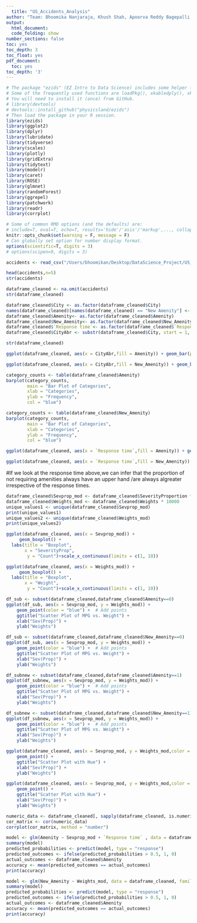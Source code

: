 ```yaml
---
  title: "US_Accidents_Analysis"
author: "Team: Bhoomika Nanjaraja, Khush Shah, Apoorva Reddy Bagepalli, Devarsh Apurva Sheth"
output:
  html_document:
  code_folding: show
number_sections: false
toc: yes
toc_depth: 3
toc_float: yes
pdf_document:
  toc: yes
toc_depth: '3'
---
```

  
```r
# The package "ezids" (EZ Intro to Data Science) includes some helper functions we developed for the course. 
# Some of the frequently used functions are loadPkg(), xkabledply(), xkablesummary(), uzscale(), etc.
# You will need to install it (once) from GitHub.
# library(devtools)
# devtools::install_github("physicsland/ezids")
# Then load the package in your R session.
library(ezids)
library(ggplot2)
library(dplyr)
library(lubridate)
library(tidyverse)
library(scales)
library(plotly)
library(gridExtra)
library(tidytext)
library(modelr)
library(caret)
library(ROSE)
library(glmnet)
library(randomForest)
library(ggrepel)
library(patchwork)
library(readr)
library(corrplot)
```

```r
# Some of common RMD options (and the defaults) are: 
# include=T, eval=T, echo=T, results='hide'/'asis'/'markup',..., collapse=F, warning=T, message=T, error=T, cache=T, fig.width=6, fig.height=4, fig.dim=c(6,4) #inches, fig.align='left'/'center','right', 
knitr::opts_chunk$set(warning = F, message = F)
# Can globally set option for number display format.
options(scientific=T, digits = 3) 
# options(scipen=9, digits = 3) 
```

```r
accidents <- read_csv("/Users/bhoomikan/Desktop/DataScience_Project/US_Accidents.csv")
```

```r
head(accidents,n=5)
str(accidents)
```


```r
dataframe_cleaned <- na.omit(accidents)
str(dataframe_cleaned)

dataframe_cleaned$City <- as.factor(dataframe_cleaned$City)
names(dataframe_cleaned)[names(dataframe_cleaned) == "New Amenity"] <- "New_Amenity"
dataframe_cleaned$Amenity<- as.factor(dataframe_cleaned$Amenity)
dataframe_cleaned$New_Amenity<- as.factor(dataframe_cleaned$New_Amenity)
dataframe_cleaned$`Response time`<- as.factor(dataframe_cleaned$`Response time`)
dataframe_cleaned$CityAbr <- substr(dataframe_cleaned$City, start = 1, stop = 3)
```
```r
str(dataframe_cleaned)
```
```r
ggplot(dataframe_cleaned, aes(x = CityAbr,fill = Amenity)) + geom_bar(position = "dodge")
```

```r
ggplot(dataframe_cleaned, aes(x = CityAbr,fill = New_Amenity)) + geom_bar(position = "dodge")
```
```r
category_counts <- table(dataframe_cleaned$Amenity)
barplot(category_counts, 
        main = "Bar Plot of Categories", 
        xlab = "Categories", 
        ylab = "Frequency",
        col = "blue")
```

```r
category_counts <- table(dataframe_cleaned$New_Amenity)
barplot(category_counts, 
        main = "Bar Plot of Categories", 
        xlab = "Categories", 
        ylab = "Frequency",
        col = "blue")
```
```r
ggplot(dataframe_cleaned, aes(x = `Response time`,fill = Amenity)) + geom_bar(position = "dodge")
```

```r
ggplot(dataframe_cleaned, aes(x = `Response time`,fill = New_Amenity)) + geom_bar(position = "dodge")
```

#If we look at the response time above,we can infer that the proportion of not requiring amenities always have an upper hand /are always algreater  irrespective of the response times.

```r
dataframe_cleaned$Sevprop_mod <- dataframe_cleaned$SeverityProportion * 1000000
dataframe_cleaned$Weights_mod <- dataframe_cleaned$Weights * 10000
unique_values1 <- unique(dataframe_cleaned$Sevprop_mod)
print(unique_values1)
unique_values2 <- unique(dataframe_cleaned$Weights_mod)
print(unique_values2)
```
```r
ggplot(dataframe_cleaned, aes(x = Sevprop_mod)) + 
     geom_boxplot() +
  labs(title = "Boxplot", 
       x = "SeverityProp", 
        y = "Count")+scale_x_continuous(limits = c(1, 10))
```
```r
ggplot(dataframe_cleaned, aes(x = Weights_mod)) + 
     geom_boxplot() +
  labs(title = "Boxplot", 
       x = "Weight", 
        y = "Count")+scale_x_continuous(limits = c(1, 10))
```
```r
df_sub <- subset(dataframe_cleaned,dataframe_cleaned$Amenity==0)
ggplot(df_sub, aes(x = Sevprop_mod, y = Weights_mod)) +
    geom_point(color = "blue") +  # Add points
    ggtitle("Scatter Plot of MPG vs. Weight") +
    xlab("Sev(Prop)") +
    ylab("Weights")
```

```r
df_sub <- subset(dataframe_cleaned,dataframe_cleaned$New_Amenity==0)
ggplot(df_sub, aes(x = Sevprop_mod, y = Weights_mod)) +
    geom_point(color = "blue") +  # Add points
    ggtitle("Scatter Plot of MPG vs. Weight") +
    xlab("Sev(Prop)") +
    ylab("Weights")
```


```r
df_subnew <- subset(dataframe_cleaned,dataframe_cleaned$Amenity==1)
ggplot(df_subnew, aes(x = Sevprop_mod, y = Weights_mod)) +
    geom_point(color = "blue") +  # Add points
    ggtitle("Scatter Plot of MPG vs. Weight") +
    xlab("Sev(Prop)") +
    ylab("Weights")
```
```r
df_subnew <- subset(dataframe_cleaned,dataframe_cleaned$New_Amenity==1)
ggplot(df_subnew, aes(x = Sevprop_mod, y = Weights_mod)) +
    geom_point(color = "blue") +  # Add points
    ggtitle("Scatter Plot of MPG vs. Weight") +
    xlab("Sev(Prop)") +
    ylab("Weights")
```
```r
ggplot(dataframe_cleaned, aes(x = Sevprop_mod, y = Weights_mod,color = New_Amenity)) +
    geom_point() +  
    ggtitle("Scatter Plot with Hue") +
    xlab("Sev(Prop)") +
    ylab("Weights") 
```
```r
ggplot(dataframe_cleaned, aes(x = Sevprop_mod, y = Weights_mod,color = Amenity)) +
    geom_point() +  
    ggtitle("Scatter Plot with Hue") +
    xlab("Sev(Prop)") +
    ylab("Weights") 
```

```r
numeric_data <- dataframe_cleaned[, sapply(dataframe_cleaned, is.numeric)]
cor_matrix <- cor(numeric_data)
corrplot(cor_matrix, method = "number")
```

```r
model <- glm(Amenity ~ Sevprop_mod + `Response time` , data = dataframe_cleaned, family = binomial)
summary(model)
predicted_probabilities <- predict(model, type = "response")
predicted_outcomes <- ifelse(predicted_probabilities > 0.5, 1, 0)
actual_outcomes <- dataframe_cleaned$Amenity
accuracy <- mean(predicted_outcomes == actual_outcomes)
print(accuracy)
```
```r
model <- glm(New_Amenity ~ Weights_mod, data = dataframe_cleaned, family = binomial)
summary(model)
predicted_probabilities <- predict(model, type = "response")
predicted_outcomes <- ifelse(predicted_probabilities > 0.5, 1, 0)
actual_outcomes <- dataframe_cleaned$Amenity
accuracy <- mean(predicted_outcomes == actual_outcomes)
print(accuracy)
```



